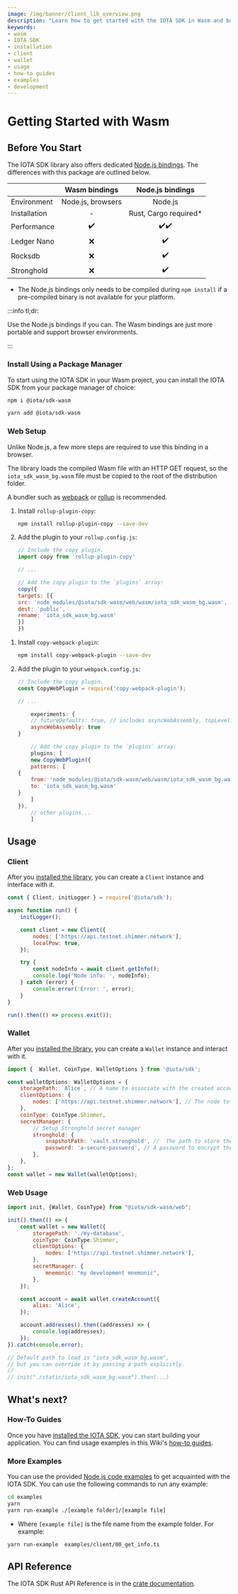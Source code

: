 ```yaml
---
image: /img/banner/client_lib_overview.png
description: "Learn how to get started with the IOTA SDK in Wasm and build applications on the Shimmer network."
keywords:
- wasm
- IOTA SDK
- installation
- client
- wallet
- usage
- how-to guides
- examples
- development
---
```



# Getting Started with Wasm

<WarningPasswordStorage/>

## Before You Start

The IOTA SDK library also offers dedicated [Node.js bindings](nodejs.mdx). The differences with this package are outlined
below.

|              |   Wasm bindings   |   Node.js bindings    |
|:-------------|:-----------------:|:---------------------:|
| Environment  | Node.js, browsers |        Node.js        |
| Installation |         -         | Rust, Cargo required* |
| Performance  |        ✔️         |         ✔️✔️          |
| Ledger Nano  |         ❌         |          ✔️           |
| Rocksdb      |         ❌         |          ✔️           |
| Stronghold   |         ❌         |          ✔️           |

* The Node.js bindings only needs to be compiled during `npm install` if a pre-compiled binary is not available for your
platform.

:::info tl;dr:

Use the Node.js bindings if you can. The Wasm bindings are just more portable and support browser environments.

:::

### Install Using a Package Manager

To start using the IOTA SDK in your Wasm project, you can install the IOTA SDK from your package manager of choice:

<Tabs groupId="nodePackageManager">
<TabItem value="npm" label="npm">

```sh
npm i @iota/sdk-wasm
```
</TabItem>
<TabItem value="yarn" label="Yarn">

```sh
yarn add @iota/sdk-wasm
```

</TabItem>
</Tabs>

### Web Setup

Unlike Node.js, a few more steps are required to use this binding in a browser.

The library loads the compiled Wasm file with an HTTP GET request, so the `iota_sdk_wasm_bg.wasm` file must be copied to
the root of the distribution folder.

A bundler such as [webpack](https://webpack.js.org/) or [rollup](https://rollupjs.org/) is recommended.


<Tabs groupId="bundler">
<TabItem value="rollup" label="Rollup">

1. Install `rollup-plugin-copy`:

    ```bash
    npm install rollup-plugin-copy --save-dev
    ```

2. Add the plugin to your `rollup.config.js`:

    ```js
    // Include the copy plugin.
    import copy from 'rollup-plugin-copy'

    // ...

    // Add the copy plugin to the `plugins` array:
    copy({
    targets: [{
    src: 'node_modules/@iota/sdk-wasm/web/wasm/iota_sdk_wasm_bg.wasm',
    dest: 'public',
    rename: 'iota_sdk_wasm_bg.wasm'
    }]
    })
    ```

</TabItem>
<TabItem value="webpack" label="Webpack">

1. Install `copy-webpack-plugin`:

    ```bash
    npm install copy-webpack-plugin --save-dev
    ```

2. Add the plugin to your `webpack.config.js`:

    ```js
    // Include the copy plugin.
    const CopyWebPlugin = require('copy-webpack-plugin');

    // ...

        experiments: {
        // futureDefaults: true, // includes asyncWebAssembly, topLevelAwait etc.
        asyncWebAssembly: true
    }

        // Add the copy plugin to the `plugins` array:
        plugins: [
        new CopyWebPlugin({
        patterns: [
    {
        from: 'node_modules/@iota/sdk-wasm/web/wasm/iota_sdk_wasm_bg.wasm',
        to: 'iota_sdk_wasm_bg.wasm'
    }
        ]
    }),
        // other plugins...
        ]
    ```

</TabItem>
</Tabs>

## Usage

### Client

After you [installed the library](#install-the-iota-sdk), you can create a `Client` instance and interface with it.

```javascript
const { Client, initLogger } = require('@iota/sdk');

async function run() {
    initLogger();

    const client = new Client({
        nodes: ['https://api.testnet.shimmer.network'],
        localPow: true,
    });

    try {
        const nodeInfo = await client.getInfo();
        console.log('Node info: ', nodeInfo);
    } catch (error) {
        console.error('Error: ', error);
    }
}

run().then(() => process.exit());
```

### Wallet

After you [installed the library](#installing-the-iota-sdk), you can create a `Wallet` instance and interact with it.

```javascript
import {  Wallet, CoinType, WalletOptions } from '@iota/sdk';

const walletOptions: WalletOptions = {
    storagePath: `Alice`, // A name to associate with the created account.
    clientOptions: {
        nodes: ['https://api.testnet.shimmer.network'], // The node to connect to.
    },
    coinType: CoinType.Shimmer,
    secretManager: {
        // Setup Stronghold secret manager
        stronghold: {
            snapshotPath: 'vault.stronghold', //  The path to store the account snapshot.
            password: 'a-secure-password', // A password to encrypt the stored data. WARNING: Never hardcode passwords in production code.
        },
    },
};
const wallet = new Wallet(walletOptions);
```

### Web Usage

```javascript
import init, {Wallet, CoinType} from "@iota/sdk-wasm/web";

init().then(() => {
    const wallet = new Wallet({
        storagePath: './my-database',
        coinType: CoinType.Shimmer,
        clientOptions: {
            nodes: ['https://api.testnet.shimmer.network'],
        },
        secretManager: {
            mnemonic: "my development mnemonic",
        },
    });

    const account = await wallet.createAccount({
        alias: 'Alice',
    });

    account.addresses().then((addresses) => {
        console.log(addresses);
    });
}).catch(console.error);

// Default path to load is "iota_sdk_wasm_bg.wasm",
// but you can override it by passing a path explicitly.
//
// init("./static/iota_sdk_wasm_bg.wasm").then(...)
```

## What's next?

### How-To Guides

Once you have [installed the IOTA SDK](#install-the-iota-sdk), you can start building your application. You can find
usage examples in this Wiki's [how-to guides](../how_tos/accounts_and_addresses/create_mnemonic.mdx).

### More Examples

You can use the provided
[Node.js code examples](https://github.com/iotaledger/iota-sdk/tree/develop/bindings/nodejs/examples) to get acquainted
with the IOTA SDK. You can use the following commands to run any example:

```bash
cd examples
yarn
yarn run-example ./[example folder]/[example file]
```

- Where `[example file]` is the file name from the example folder. For example:

```bash
yarn run-example  examples/client/00_get_info.ts
```

## API Reference

The IOTA SDK Rust API Reference is in the [crate documentation](https://docs.rs/iota-sdk/latest/iota_sdk/).
